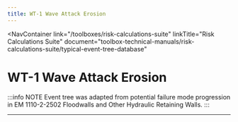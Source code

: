 ```yaml
---
title: WT-1 Wave Attack Erosion
---
```



<NavContainer
  link="/toolboxes/risk-calculations-suite"
  linkTitle="Risk Calculations Suite"
  document="toolbox-technical-manuals/risk-calculations-suite/typical-event-tree-database"
></NavContainer>

# WT-1 Wave Attack Erosion

:::info NOTE
Event tree was adapted from potential failure mode progression in EM 1110-2-2502 Floodwalls and Other Hydraulic Retaining Walls.
:::

<EventTree base="wt-1-wave-attack-erosion" />

---
